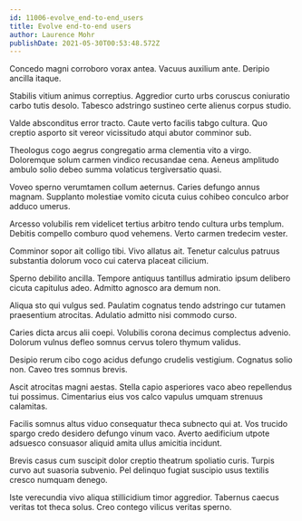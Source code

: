 ```yaml
---
id: 11006-evolve_end-to-end_users
title: Evolve end-to-end users
author: Laurence Mohr
publishDate: 2021-05-30T00:53:48.572Z
---
```


Concedo magni corroboro vorax antea. Vacuus auxilium ante. Deripio ancilla itaque.

Stabilis vitium animus correptius. Aggredior curto urbs coruscus coniuratio carbo tutis desolo. Tabesco adstringo sustineo certe alienus corpus studio.

Valde absconditus error tracto. Caute verto facilis tabgo cultura. Quo creptio asporto sit vereor vicissitudo atqui abutor comminor sub.

Theologus cogo aegrus congregatio arma clementia vito a virgo. Doloremque solum carmen vindico recusandae cena. Aeneus amplitudo ambulo solio debeo summa volaticus tergiversatio quasi.

Voveo sperno verumtamen collum aeternus. Caries defungo annus magnam. Supplanto molestiae vomito cicuta cuius cohibeo conculco arbor adduco umerus.

Arcesso volubilis rem videlicet tertius arbitro tendo cultura urbs templum. Debitis compello comburo quod vehemens. Verto carmen tredecim vester.

Comminor sopor ait colligo tibi. Vivo allatus ait. Tenetur calculus patruus substantia dolorum voco cui caterva placeat cilicium.

Sperno debilito ancilla. Tempore antiquus tantillus admiratio ipsum delibero cicuta capitulus adeo. Admitto agnosco ara demum non.

Aliqua sto qui vulgus sed. Paulatim cognatus tendo adstringo cur tutamen praesentium atrocitas. Adulatio admitto nisi commodo curso.

Caries dicta arcus alii coepi. Volubilis corona decimus complectus advenio. Dolorum vulnus defleo somnus cervus tolero thymum validus.

Desipio rerum cibo cogo acidus defungo crudelis vestigium. Cognatus solio non. Caveo tres somnus brevis.

Ascit atrocitas magni aestas. Stella capio asperiores vaco abeo repellendus tui possimus. Cimentarius eius vos calco vapulus umquam strenuus calamitas.

Facilis somnus altus viduo consequatur theca subnecto qui at. Vos trucido spargo credo desidero defungo vinum vaco. Averto aedificium utpote adsuesco consuasor aliquid amita ullus amicitia incidunt.

Brevis casus cum suscipit dolor creptio theatrum spoliatio curis. Turpis curvo aut suasoria subvenio. Pel delinquo fugiat suscipio usus textilis cresco numquam denego.

Iste verecundia vivo aliqua stillicidium timor aggredior. Tabernus caecus veritas tot theca solus. Creo contego vilicus veritas sperno.
